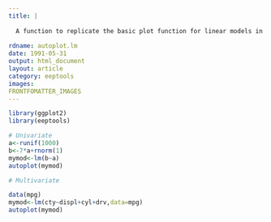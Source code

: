 ```yaml
---
title: |
  
  A function to replicate the basic plot function for linear models in ggplot2
  
rdname: autoplot.lm
date: 1991-05-31
output: html_document
layout: article
category: eeptools
images:
FRONTFOMATTER_IMAGES
---
```


```r
library(ggplot2)
library(eeptools)
```

```r


# Univariate
a<-runif(1000)
b<-7*a+rnorm(1)
mymod<-lm(b~a)
autoplot(mymod)

# Multivariate

data(mpg)
mymod<-lm(cty~displ+cyl+drv,data=mpg)
autoplot(mymod)



```